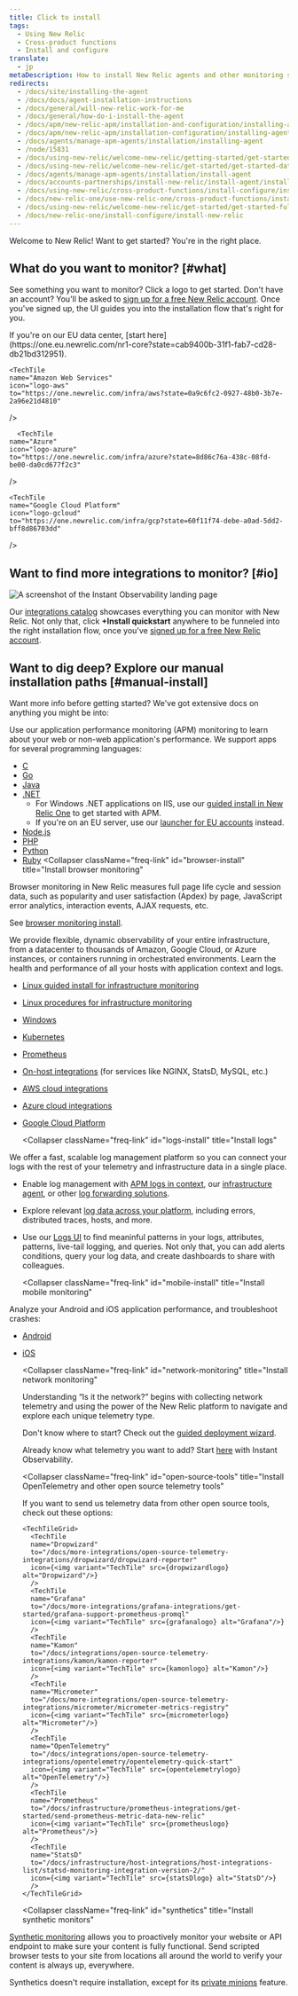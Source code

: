 ```yaml
---
title: Click to install
tags:
  - Using New Relic
  - Cross-product functions
  - Install and configure
translate:
  - jp
metaDescription: How to install New Relic agents and other monitoring solutions.
redirects:
  - /docs/site/installing-the-agent
  - /docs/docs/agent-installation-instructions
  - /docs/general/will-new-relic-work-for-me
  - /docs/general/how-do-i-install-the-agent
  - /docs/apm/new-relic-apm/installation-and-configuration/installing-agent
  - /docs/apm/new-relic-apm/installation-configuration/installing-agent
  - /docs/agents/manage-apm-agents/installation/installing-agent
  - /node/15831
  - /docs/using-new-relic/welcome-new-relic/getting-started/get-started-data-reporting
  - /docs/using-new-relic/welcome-new-relic/get-started/get-started-data-reporting
  - /docs/agents/manage-apm-agents/installation/install-agent
  - /docs/accounts-partnerships/install-new-relic/install-agent/install-agent
  - /docs/using-new-relic/cross-product-functions/install-configure/install-new-relic
  - /docs/new-relic-one/use-new-relic-one/cross-product-functions/install-configure/install-new-relic
  - /docs/using-new-relic/welcome-new-relic/get-started/get-started-full-stack-observability
  - /docs/new-relic-one/install-configure/install-new-relic
---
```










Welcome to New Relic! Want to get started? You're in the right place.

## What do you want to monitor? [#what]

See something you want to monitor? Click a logo to get started. Don't have an account? You'll be asked to [sign up for a free New Relic account](https://newrelic.com/signup). Once you've signed up, the UI guides you into the installation flow that's right for you.

<Callout variant="important">
If you're on our EU data center, [start here](https://one.eu.newrelic.com/nr1-core?state=cab9400b-31f1-fab7-cd28-db21bd312951).
</Callout>

<TechTileGrid>
  <TechTile
    name="Android agent"
    icon="logo-android-color"
    to="https://one.newrelic.com/nr1-core/mobile-redirectors/mobile-new-application?state=33395854-87f5-42c3-ba66-c5139ffe9603"
  />

    <TechTile
    name="Amazon Web Services"
    icon="logo-aws"
    to="https://one.newrelic.com/infra/aws?state=0a9c6fc2-0927-48b0-3b7e-2a96e21d4810"
  />

      <TechTile
    name="Azure"
    icon="logo-azure"
    to="https://one.newrelic.com/infra/azure?state=8d86c76a-438c-08fd-be00-da0cd677f2c3"
  />

  <TechTile
    name="Browser agent"
    icon="logo-javascript"
    to="https://one.newrelic.com/nr1-core/browser-redirectors/browser-new-application"
  />

  <TechTile
    name="C SDK"
    icon="logo-c"
    to="https://one.newrelic.com/nr1-core?state=af6becca-be1e-7436-bfaf-6d953ecb6d17"
  />

  <TechTile
    name="Go agent"
    icon="logo-go"
    to="https://one.newrelic.com/nr1-core?state=0545168b-2b10-a80e-e884-e4012df58a54"
  />

    <TechTile
    name="Google Cloud Platform"
    icon="logo-gcloud"
    to="https://one.newrelic.com/infra/gcp?state=60f11f74-debe-a0ad-5dd2-bff8d86703dd"
  />

  <TechTile
    name="Infrastructure agent (Linux)"
    icon="logo-linux"
    to="https://one.newrelic.com/nr1-core?state=d063cbfb-5560-af73-4090-ca6cc1b4f27d"
  />

  <TechTile
    name="Infrastructure agent (Windows)"
    icon="logo-windows"
    to="https://one.newrelic.com/nr1-core?state=daa25c4e-f92e-7ae4-fe98-ab6e242567cb"
  />


  <TechTile
    name="iOS agent (XCFramework)"
    icon="logo-apple-color"
    to="https://one.newrelic.com/nr1-core/mobile-redirectors/mobile-new-application?state=0fcb563f-3bd9-5e9c-3c55-7555b9c2c764"
  />

  <TechTile
    name="Java agent"
    icon="logo-java"
    to="https://one.newrelic.com/nr1-core?state=c64efd1c-9107-c4d0-21c0-2b1d859a2231"
  />

  <TechTile
    name="Kubernetes integration"
    icon="logo-kubernetes"
    to="https://one.newrelic.com/nr1-core?state=5e7b815e-dd67-f0b1-39da-e2e3024e8637"
  />

  <TechTile
    name="Logs"
    icon="logo-newrelic"
    to="https://one.newrelic.com/nr1-core?state=dd53dfff-6107-6a5c-6f7e-e4f73efdc828"
  />

  <TechTile
    name=".NET agent"
    icon="logo-dotnet"
    to="https://one.newrelic.com/nr1-core?state=abd2b6e8-1742-cabf-ffab-f3bba2804149"
  />

  <TechTile
    name="Network monitoring"
    icon="logo-newrelic"
    to="https://one.newrelic.com/network-performance-monitoring"
  />

  <TechTile
    name="Node.js agent"
    icon="logo-nodejs"
    to="https://one.newrelic.com/nr1-core?state=65cc8ebd-2c1f-2756-44c4-aed0a37d67c8"
  />

  <TechTile
    name="PHP agent"
    icon="logo-php"
    to="https://one.newrelic.com/nr1-core?state=ea8c1b2b-a8ab-b9e7-13b7-5f8db05848ff"
  />

  <TechTile
    name="Python agent"
    icon="logo-python"
    to="https://one.newrelic.com/nr1-core?state=754ab217-ad1d-a3d6-22a5-8d354c7709a5"
  />

  <TechTile
    name="Ruby agent"
    icon="logo-ruby"
    to="https://one.newrelic.com/nr1-core?state=bca86cc6-7cca-88e9-d4d6-1a3b7e0c1b78"
  />

</TechTileGrid>

## Want to find more integrations to monitor? [#io]

<img
  title="Instant observability landing page"
  alt="A screenshot of the Instant Observability landing page"
  src={installNrQuick}
/>

Our [integrations catalog](https://newrelic.com/instant-observability/) showcases everything you can monitor with New Relic. Not only that, click **+Install quickstart** anywhere to be funneled into the right installation flow, once you've [signed up for a free New Relic account](https://newrelic.com/signup).

## Want to dig deep? Explore our manual installation paths [#manual-install]

Want more info before getting started? We've got extensive docs on anything you might be into: 

<CollapserGroup>
  <Collapser
    className="freq-link"
    id="apm-install"
    title="Install an APM agent"
  >


Use our application performance monitoring (APM) monitoring to learn about your web or non-web application's performance. We support apps for several programming languages:

* [C](/docs/agents/c-sdk/install-configure/install-c-sdk-compile-link-your-code)
* [Go](/docs/agents/go-agent/get-started/get-new-relic-go)
* [Java](/docs/agents/java-agent/installation/install-java-agent)
* [.NET](/docs/agents/net-agent/installation/install-enable-new-relic-net-agent)
  * For Windows .NET applications on IIS, use our [guided install in New Relic One](https://one.newrelic.com/launcher/nr1-core.home?pane=eyJuZXJkbGV0SWQiOiJucjEtY29yZS5ob21lLXNjcmVlbiJ9&cards[0]=eyJuZXJkbGV0SWQiOiJucjEtaW5zdGFsbC1uZXdyZWxpYy5ucjEtaW5zdGFsbC1uZXdyZWxpYyIsInBhdGgiOiJhcG0iLCJsYW5ndWFnZSI6ICJkb3RuZXQiLCAicmVjaXBlTmFtZSI6ICJkb3RuZXQtYWdlbnQtaW5zdGFsbGVyIiwgImluaXRpYWxBY3Rpb25JbmRleCI6MiwiYWNjb3VudElkIjpudWxsfQ==) to get started with APM.
  * If you're on an EU server, use our [launcher for EU accounts](https://one.eu.newrelic.com/launcher/nr1-core.home?pane=eyJuZXJkbGV0SWQiOiJucjEtY29yZS5ob21lLXNjcmVlbiJ9&cards[0]=eyJuZXJkbGV0SWQiOiJucjEtaW5zdGFsbC1uZXdyZWxpYy5ucjEtaW5zdGFsbC1uZXdyZWxpYyIsInBhdGgiOiJhcG0iLCJsYW5ndWFnZSI6ICJkb3RuZXQiLCAicmVjaXBlTmFtZSI6ICJkb3RuZXQtYWdlbnQtaW5zdGFsbGVyIiwgImluaXRpYWxBY3Rpb25JbmRleCI6MiwiYWNjb3VudElkIjpudWxsfQ==) instead.
* [Node.js](/docs/agents/nodejs-agent/installation-configuration/install-maintain-nodejs)
* [PHP](/docs/agents/php-agent/installation/php-agent-installation-overview)
* [Python](/docs/apm/agents/python-agent/installation)
* [Ruby](/docs/agents/ruby-agent/installation-configuration/ruby-agent-installation)
  </Collapser>
  <Collapser
    className="freq-link"
    id="browser-install"
    title="Install browser monitoring"
  >

Browser monitoring in New Relic measures full page life cycle and session data, such as popularity and user satisfaction (Apdex) by page, JavaScript error analytics, interaction events, AJAX requests, etc.

See [browser monitoring install](/docs/browser/new-relic-browser/installation/install-new-relic-browser-agent).

  </Collapser>
  <Collapser
    className="freq-link"
    id="infra-install"
    title="Install infrastructure monitoring"
  >

We provide flexible, dynamic observability of your entire infrastructure, from a datacenter to thousands of Amazon, Google Cloud, or Azure instances, or containers running in orchestrated environments. Learn the health and performance of all your hosts with application context and logs.

* [Linux guided install for infrastructure monitoring](https://one.newrelic.com/launcher/nr1-core.explorer?pane=eyJuZXJkbGV0SWQiOiJucjEtY29yZS5saXN0aW5nIn0=&cards[0]=eyJuZXJkbGV0SWQiOiJucjEtaW5zdGFsbC1uZXdyZWxpYy5ucjEtaW5zdGFsbC1uZXdyZWxpYyIsImFjdGl2ZUNvbXBvbmVudCI6IlZUU09FbnZpcm9ubWVudCIsInBhdGgiOiJndWlkZWQifQ==)
* [Linux procedures for infrastructure monitoring](/docs/infrastructure/new-relic-infrastructure/installation/install-infrastructure-linux)
* [Windows](/docs/infrastructure/new-relic-infrastructure/installation/install-infrastructure-windows-server)
* [Kubernetes](/docs/integrations/kubernetes-integration/installation/kubernetes-installation-configuration)
* [Prometheus](/docs/integrations/prometheus-integrations)
* [On-host integrations](/docs/infrastructure/integrations/install-integrations-package) (for services like NGINX, StatsD, MySQL, etc.)
* [AWS cloud integrations](/docs/infrastructure/amazon-integrations/getting-started/connect-aws-services-infrastructure)
* [Azure cloud integrations](/docs/infrastructure/microsoft-azure-integrations/getting-started/activate-azure-integrations)
* [Google Cloud Platform](/docs/integrations/google-cloud-platform-integrations/getting-started/connect-google-cloud-platform-services-infrastructure)
  </Collapser>

  <Collapser
    className="freq-link"
    id="logs-install"
    title="Install logs"
  >

We offer a fast, scalable log management platform so you can connect your logs with the rest of your telemetry and infrastructure data in a single place. 

* Enable log management with [APM logs in context](/docs/apm/new-relic-apm/getting-started/get-started-logs-context), our [infrastructure agent](/docs/logs/forward-logs/forward-your-logs-using-infrastructure-agent/), or other [log forwarding solutions](/docs/logs/forward-logs/enable-log-management-new-relic/).
* Explore relevant [log data across your platform](/docs/apm/new-relic-apm/getting-started/get-started-logs-context#response-time-example), including errors, distributed traces, hosts, and more.
* Use our [Logs UI](/docs/logs/ui-data/use-logs-ui/) to find meaninful patterns in your logs, attributes, patterns, live-tail logging, and queries. Not only that, you can add alerts conditions, query your log data, and create dashboards to share with colleagues.
  </Collapser>
  
  <Collapser
    className="freq-link"
    id="mobile-install"
    title="Install mobile monitoring"
  >

Analyze your Android and iOS application performance, and troubleshoot crashes:

* [Android](/docs/mobile-monitoring/mobile-monitoring-installation/getting-started/android-installation-configuration)
* [iOS](/docs/mobile-monitoring/mobile-monitoring-installation/getting-started/ios-installation-configuration)
  </Collapser>

  <Collapser
    className="freq-link"
    id="network-monitoring"
    title="Install network monitoring"
  >
  Understanding “Is it the network?” begins with collecting network telemetry and using the power of the New Relic platform to navigate and explore each unique telemetry type.

  Don't know where to start? Check out the [guided deployment wizard](https://one.newrelic.com/network-performance-monitoring).

  Already know what telemetry you want to add? Start [here](https://onenr.io/0VjYDqkZ3R0) with Instant Observability.
  </Collapser>

  <Collapser
    className="freq-link"
    id="open-source-tools"
    title="Install OpenTelemetry and other open source telemetry tools"
  >
  If you want to send us telemetry data from other open source tools, check out these options:

      <TechTileGrid>
        <TechTile
        name="Dropwizard"
        to="/docs/more-integrations/open-source-telemetry-integrations/dropwizard/dropwizard-reporter"
        icon={<img variant="TechTile" src={dropwizardlogo} alt="Dropwizard"/>}
        />
        <TechTile
        name="Grafana"
        to="/docs/more-integrations/grafana-integrations/get-started/grafana-support-prometheus-promql"
        icon={<img variant="TechTile" src={grafanalogo} alt="Grafana"/>}
        />
        <TechTile
        name="Kamon"
        to="/docs/integrations/open-source-telemetry-integrations/kamon/kamon-reporter"
        icon={<img variant="TechTile" src={kamonlogo} alt="Kamon"/>}
        />
        <TechTile
        name="Micrometer"
        to="/docs/more-integrations/open-source-telemetry-integrations/micrometer/micrometer-metrics-registry"
        icon={<img variant="TechTile" src={micrometerlogo} alt="Micrometer"/>}
        />
        <TechTile
        name="OpenTelemetry"
        to="/docs/integrations/open-source-telemetry-integrations/opentelemetry/opentelemetry-quick-start"
        icon={<img variant="TechTile" src={opentelemetrylogo} alt="OpenTelemetry"/>}
        />
        <TechTile
        name="Prometheus"
        to="/docs/infrastructure/prometheus-integrations/get-started/send-prometheus-metric-data-new-relic"
        icon={<img variant="TechTile" src={prometheuslogo} alt="Prometheus"/>}
        />
        <TechTile
        name="StatsD"
        to="/docs/infrastructure/host-integrations/host-integrations-list/statsd-monitoring-integration-version-2/"
        icon={<img variant="TechTile" src={statsDlogo} alt="StatsD"/>}
        />
      </TechTileGrid>
  </Collapser>

  <Collapser
    className="freq-link"
    id="synthetics"
    title="Install synthetic monitors"
  >

[Synthetic monitoring](/docs/synthetics) allows you to proactively monitor your website or API endpoint to make sure your content is fully functional. Send scripted browser tests to your site from locations all around the world to verify your content is always up, everywhere.

Synthetics doesn't require installation, except for its [private minions](/docs/synthetics/new-relic-synthetics/private-locations/install-configure-private-minions) feature.

  </Collapser>

</CollapserGroup>
